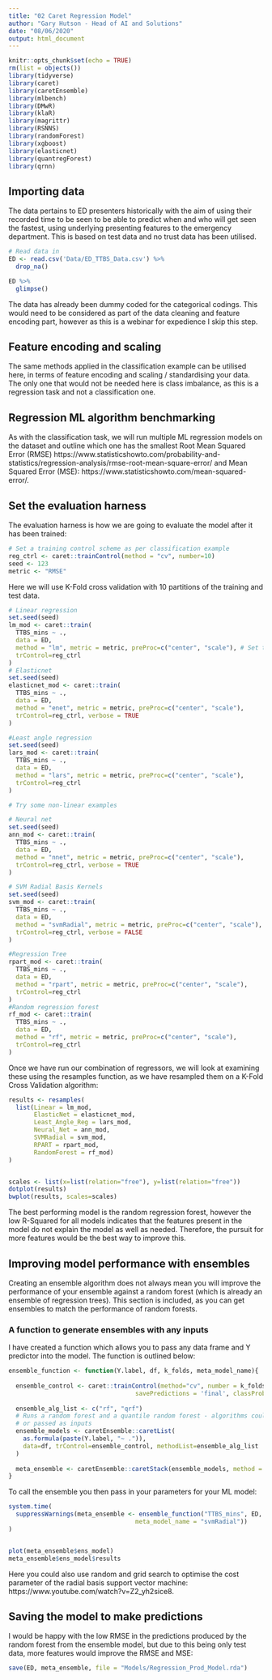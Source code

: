 ```yaml
---
title: "02 Caret Regression Model"
author: "Gary Hutson - Head of AI and Solutions"
date: "08/06/2020"
output: html_document
---
```


```r
knitr::opts_chunk$set(echo = TRUE)
rm(list = objects())
library(tidyverse)
library(caret)
library(caretEnsemble)
library(mlbench)
library(DMwR)
library(klaR)
library(magrittr)
library(RSNNS)
library(randomForest)
library(xgboost)
library(elasticnet)
library(quantregForest)
library(qrnn)
```

## Importing data

The data pertains to ED presenters historically with the aim of using their recorded time to be seen to be able to predict when and who will get seen the fastest, using underlying presenting features to the emergency department. This is based on test data and no trust data has been utilised. 


```r
# Read data in 
ED <- read.csv('Data/ED_TTBS_Data.csv') %>% 
  drop_na() 

ED %>%  
  glimpse()
```

The data has already been dummy coded for the categorical codings. This would need to be considered as part of the data cleaning and feature encoding part, however as this is a webinar for expedience I skip this step. 

## Feature encoding and scaling

The same methods applied in the classification example can be utilised here, in terms of feature encoding and scaling / standardising your data. The only one that would not be needed here is class imbalance, as this is a regression task and not a classification one. 

## Regression ML algorithm benchmarking

As with the classification task, we will run multiple ML regression models on the dataset and outline which one has the smallest Root Mean Squared Error (RMSE) https://www.statisticshowto.com/probability-and-statistics/regression-analysis/rmse-root-mean-square-error/ and Mean Squared Error (MSE): https://www.statisticshowto.com/mean-squared-error/.

## Set the evaluation harness 

The evaluation harness is how we are going to evaluate the model after it has been trained:

```r
# Set a training control scheme as per classification example
reg_ctrl <- caret::trainControl(method = "cv", number=10)
seed <- 123
metric <- "RMSE"
```
Here we will use K-Fold cross validation with 10 partitions of the training and test data.

```r
# Linear regression
set.seed(seed)
lm_mod <- caret::train(
  TTBS_mins ~ ., 
  data = ED, 
  method = "lm", metric = metric, preProc=c("center", "scale"), # Set the standardisation in the train command
  trControl=reg_ctrl
)
# Elasticnet 
set.seed(seed)
elasticnet_mod <- caret::train(
  TTBS_mins ~ ., 
  data = ED, 
  method = "enet", metric = metric, preProc=c("center", "scale"), 
  trControl=reg_ctrl, verbose = TRUE
)

#Least angle regression
set.seed(seed)
lars_mod <- caret::train(
  TTBS_mins ~ ., 
  data = ED, 
  method = "lars", metric = metric, preProc=c("center", "scale"), 
  trControl=reg_ctrl
)

# Try some non-linear examples

# Neural net
set.seed(seed)
ann_mod <- caret::train(
  TTBS_mins ~ ., 
  data = ED, 
  method = "nnet", metric = metric, preProc=c("center", "scale"), 
  trControl=reg_ctrl, verbose = TRUE
)

# SVM Radial Basis Kernels
set.seed(seed)
svm_mod <- caret::train(
  TTBS_mins ~ ., 
  data = ED, 
  method = "svmRadial", metric = metric, preProc=c("center", "scale"), 
  trControl=reg_ctrl, verbose = FALSE
)

#Regression Tree
rpart_mod <- caret::train(
  TTBS_mins ~ ., 
  data = ED, 
  method = "rpart", metric = metric, preProc=c("center", "scale"), 
  trControl=reg_ctrl
)
#Random regression forest
rf_mod <- caret::train(
  TTBS_mins ~ ., 
  data = ED, 
  method = "rf", metric = metric, preProc=c("center", "scale"), 
  trControl=reg_ctrl
)
```
Once we have run our combination of regressors, we will look at examining these using the resamples function, as we have resampled them on a K-Fold Cross Validation algorithm:
```r
results <- resamples(
  list(Linear = lm_mod,
       ElasticNet = elasticnet_mod,
       Least_Angle_Reg = lars_mod,
       Neural_Net = ann_mod,
       SVMRadial = svm_mod,
       RPART = rpart_mod,
       RandomForest = rf_mod)
)


scales <- list(x=list(relation="free"), y=list(relation="free"))
dotplot(results)
bwplot(results, scales=scales)


```
The best performing model is the random regression forest, however the low R-Squared for all models indicates that the features present in the model do not explain the model as well as needed. Therefore, the pursuit for more features would be the best way to improve this. 

## Improving model performance with ensembles

Creating an ensemble algorithm does not always mean you will improve the performance of your ensemble against a random forest (which is already an ensemble of regression trees). This section is included, as you can get ensembles to match the performance of random forests. 

### A function to generate ensembles with any inputs

I have created a function which allows you to pass any data frame and Y predictor into the model. The function is outlined below:
```r
ensemble_function <- function(Y.label, df, k_folds, meta_model_name){
  
  ensemble_control <- caret::trainControl(method="cv", number = k_folds, 
                                   savePredictions = 'final', classProbs = TRUE)
  
  ensemble_alg_list <- c("rf", "qrf")
  # Runs a random forest and a quantile random forest - algorithms could be added to this list and hard coded
  # or passed as inputs
  ensemble_models <- caretEnsemble::caretList(
    as.formula(paste(Y.label, "~ .")), 
    data=df, trControl=ensemble_control, methodList=ensemble_alg_list
  )
 
  meta_ensemble <- caretEnsemble::caretStack(ensemble_models, method = as.character(meta_model_name))
}

```

To call the ensemble you then pass in your parameters for your ML model:

```r
system.time(
  suppressWarnings(meta_ensemble <- ensemble_function("TTBS_mins", ED, k_folds = 10, 
                                   meta_model_name = "svmRadial"))
)


plot(meta_ensemble$ens_model)
meta_ensemble$ens_model$results

```

Here you could also use random and grid search to optimise the cost parameter of the radial basis support vector machine: https://www.youtube.com/watch?v=Z2_yh2sice8.

## Saving the model to make predictions

I would be happy with the low RMSE in the predictions produced by the random forest from the ensemble model, but due to this being only test data, more features would improve the RMSE and MSE:

```r
save(ED, meta_ensemble, file = "Models/Regression_Prod_Model.rda")

```
